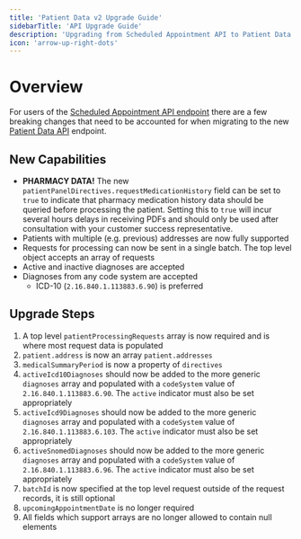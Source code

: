 ```yaml
---
title: 'Patient Data v2 Upgrade Guide'
sidebarTitle: 'API Upgrade Guide'
description: 'Upgrading from Scheduled Appointment API to Patient Data'
icon: 'arrow-up-right-dots'
---
```


# Overview

For users of the [Scheduled Appointment API endpoint](/clinical-data/patient-data-processing-v1) there are a few breaking changes that need to be accounted
for when migrating to the new [Patient Data API](/clinical-data/patient-data-v2) endpoint.

## New Capabilities

* **PHARMACY DATA!** The new `patientPanelDirectives.requestMedicationHistory` field can be set to `true` to indicate that pharmacy medication
history data should be queried before processing the patient. Setting this to `true` will incur several hours delays
in receiving PDFs and should only be used after consultation with your customer success representative.
* Patients with multiple (e.g. previous) addresses are now fully supported
* Requests for processing can now be sent in a single batch. The top level object accepts an array of requests
* Active and inactive diagnoses are accepted
* Diagnoses from any code system are accepted
  * ICD-10 (`2.16.840.1.113883.6.90`) is preferred

## Upgrade Steps

1. A top level `patientProcessingRequests` array is now required and is where most request data is populated
2. `patient.address` is now an array `patient.addresses`
3. `medicalSummaryPeriod` is now a property of `directives`
4. `activeIcd10Diagnoses` should now be added to the more generic `diagnoses` array and populated with a `codeSystem` value of `2.16.840.1.113883.6.90`. The `active` indicator must also be set appropriately
5. `activeIcd9Diagnoses` should now be added to the more generic `diagnoses` array and populated with a `codeSystem` value of `2.16.840.1.113883.6.103`. The `active` indicator must also be set appropriately
6. `activeSnomedDiagnoses` should now be added to the more generic `diagnoses` array and populated with a `codeSystem` value of `2.16.840.1.113883.6.96`. The `active` indicator must also be set appropriately
7. `batchId` is now specified at the top level request outside of the request records, it is still optional
8. `upcomingAppointmentDate` is no longer required
9. All fields which support arrays are no longer allowed to contain null elements
